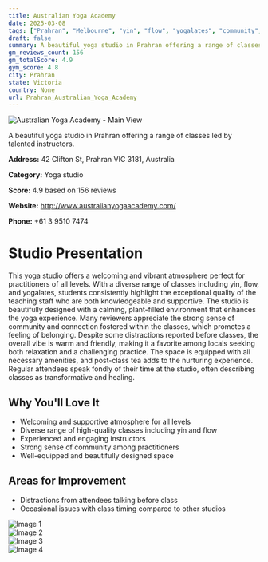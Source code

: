 ```yaml
---
title: Australian Yoga Academy
date: 2025-03-08
tags: ["Prahran", "Melbourne", "yin", "flow", "yogalates", "community", "atmosphere", "Prahran"]  
draft: false
summary: A beautiful yoga studio in Prahran offering a range of classes led by talented instructors.
gm_reviews_count: 156
gm_totalScore: 4.9
gym_score: 4.8
city: Prahran
state: Victoria
country: None
url: Prahran_Australian_Yoga_Academy
---
```


<div className="aspect-[16/9] relative my-8">
  <img 
    src="https://lh5.googleusercontent.com/p/AF1QipOU0aWgFAPUjTmRf_PqSMQLVvfiBPKr_nAiWTQY=w1920-h1080-k-no"
    alt="Australian Yoga Academy - Main View"
    className="object-cover absolute inset-0 w-full h-full rounded-lg"
  />
</div>

A beautiful yoga studio in Prahran offering a range of classes led by talented instructors.

**Address:** 42 Clifton St, Prahran VIC 3181, Australia

**Category:** Yoga studio

**Score:** 4.9 based on 156 reviews

**Website:** http://www.australianyogaacademy.com/

**Phone:** +61 3 9510 7474

# Studio Presentation

This yoga studio offers a welcoming and vibrant atmosphere perfect for practitioners of all levels. With a diverse range of classes including yin, flow, and yogalates, students consistently highlight the exceptional quality of the teaching staff who are both knowledgeable and supportive. The studio is beautifully designed with a calming, plant-filled environment that enhances the yoga experience. Many reviewers appreciate the strong sense of community and connection fostered within the classes, which promotes a feeling of belonging. Despite some distractions reported before classes, the overall vibe is warm and friendly, making it a favorite among locals seeking both relaxation and a challenging practice.
The space is equipped with all necessary amenities, and post-class tea adds to the nurturing experience. Regular attendees speak fondly of their time at the studio, often describing classes as transformative and healing.

## Why You'll Love It

- Welcoming and supportive atmosphere for all levels
- Diverse range of high-quality classes including yin and flow
- Experienced and engaging instructors
- Strong sense of community among practitioners
- Well-equipped and beautifully designed space

## Areas for Improvement

- Distractions from attendees talking before class
- Occasional issues with class timing compared to other studios

<div className="grid grid-cols-1 xl:grid-cols-2 gap-4 my-8">
<div className="aspect-[4/3] relative"><img src="https://lh3.googleusercontent.com/p/AF1QipPOG5zYOo1Ri-iKhScLcZU6VfPqre4oWcq-1wVE=w1920-h1080-k-no" alt="Image 1" className="object-cover absolute inset-0 w-full h-full rounded-lg" /></div>
<div className="aspect-[4/3] relative"><img src="https://lh3.googleusercontent.com/gps-cs-s/AB5caB9kCjmCYOv_S_B3HaF2XGdjX8BGNGFkRoAX0Frsp-pQJiVFLGHJOnEa8e3tJkRawCfc5RA3okZ8JKC-TZMqvWjStlHZIO_PCc6TUd6Fiv6VVH69U93H6YQmr9q2omPoQt15Y6k_4w=w1920-h1080-k-no" alt="Image 2" className="object-cover absolute inset-0 w-full h-full rounded-lg" /></div>
<div className="aspect-[4/3] relative"><img src="https://lh5.googleusercontent.com/p/AF1QipP5H9Dp8K6frNqrYb3XD1WrgQMgi5aLUjiLH3IV=w1920-h1080-k-no" alt="Image 3" className="object-cover absolute inset-0 w-full h-full rounded-lg" /></div>
<div className="aspect-[4/3] relative"><img src="https://lh3.googleusercontent.com/gps-cs-s/AB5caB_ZBwBU63A38Vqcal6GDEr07-16ZThaKotTzJ8IxxczVLYwpx7dowNOc95O1mpdDDREOnDPcIOxav4qH1cY-DjHbsdH83UlNMy68imtBYM66BPgmbh7LudJhWdlQnbbbck9_eFNwQ=w1920-h1080-k-no" alt="Image 4" className="object-cover absolute inset-0 w-full h-full rounded-lg" /></div>
</div>